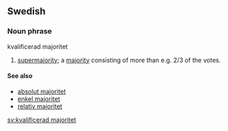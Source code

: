 ==Swedish==
===Noun phrase===
;kvalificerad majoritet
#[[supermajority]]; a [[majority]] consisting of more than e.g. 2/3 of the votes.

====See also====
*[[absolut majoritet]]
*[[enkel majoritet]]
*[[relativ majoritet]]

[[sv:kvalificerad majoritet]]